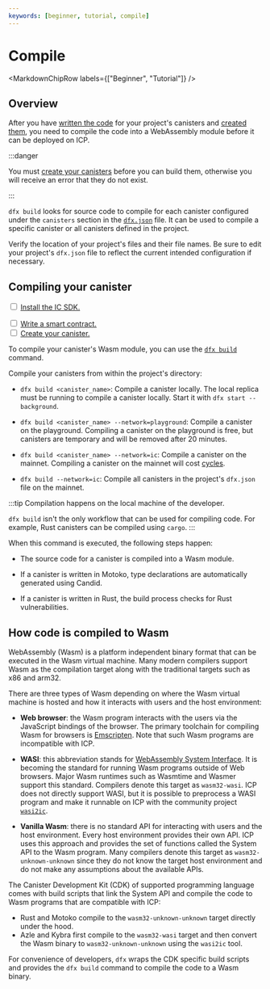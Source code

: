 ```yaml
---
keywords: [beginner, tutorial, compile]
---
```



# Compile

<MarkdownChipRow labels={["Beginner", "Tutorial"]} />

## Overview

After you have [written the code](/docs/current/developer-docs/smart-contracts/write/overview) for your project's <GlossaryTooltip>canisters</GlossaryTooltip> and [created them](/docs/current/developer-docs/smart-contracts/create), you need to compile the code into a WebAssembly module before it can be deployed on ICP.

:::danger

You must [create your canisters](/docs/current/developer-docs/smart-contracts/create) before you can build them, otherwise you will receive an error that they do not exist.

:::

`dfx build` looks for source code to compile for each canister configured under the `canisters` section in the [`dfx.json`](/docs/current/developer-docs/developer-tools/cli-tools/dfx-json-reference) file. It can be used to compile a specific canister or all canisters defined in the project.

Verify the location of your project's files and their file names. Be sure to edit your project's `dfx.json` file to reflect the current intended configuration if necessary.

## Compiling your canister

<Tabs>
<TabItem value="prereq" label="Prerequisites" default>

<input type="checkbox"/> <a href="/docs/current/developer-docs/getting-started/install">Install the IC SDK.</a>
<div>
</div>
<input type="checkbox"/> <a href="/docs/current/developer-docs/smart-contracts/write/overview">Write a smart contract.</a>
<div>
</div>
<input type="checkbox"/> <a href="/docs/current/developer-docs/smart-contracts/create">Create your canister.</a>

</TabItem>
</Tabs>

To compile your canister's Wasm module, you can use the [`dfx build`](/docs/current/developer-docs/developer-tools/cli-tools/cli-reference/dfx-build) command.

Compile your canisters from within the project's directory:

- `dfx build <canister_name>`: Compile a canister locally. The local replica must be running to compile a canister locally. Start it with `dfx start --background`.

- `dfx build <canister_name> --network=playground`: Compile a canister on the playground. Compiling a canister on the playground is free, but canisters are temporary and will be removed after 20 minutes.

- `dfx build <canister_name> --network=ic`: Compile a canister on the mainnet. Compiling a canister on the mainnet will cost [cycles](/docs/current/developer-docs/gas-cost).

- `dfx build --network=ic`: Compile all canisters in the project's `dfx.json` file on the mainnet.

:::tip
Compilation happens on the local machine of the developer.

`dfx build` isn't the only workflow that can be used for compiling code. For example, Rust canisters can be compiled using `cargo`.
:::


When this command is executed, the following steps happen:

- The source code for a canister is compiled into a Wasm module.

- If a canister is written in Motoko, type declarations are automatically generated using Candid.

- If a canister is written in Rust, the build process checks for Rust vulnerabilities.

## How code is compiled to Wasm

WebAssembly (Wasm) is a platform independent binary format that can be executed in the Wasm virtual machine.
Many modern compilers support Wasm as the compilation target along with the traditional targets such as x86 and arm32.

There are three types of Wasm depending on where the Wasm virtual machine is hosted and how it interacts with users and the host environment:

- **Web browser**: the Wasm program interacts with the users via the JavaScript bindings of the browser. The primary toolchain for compiling Wasm for browsers is [Emscripten](https://emscripten.org/). Note that such Wasm programs are incompatible with ICP.

- **WASI**: this abbreviation stands for [WebAssembly System Interface](https://wasi.dev/). It is becoming the standard for running Wasm programs outside of Web browsers. Major Wasm runtimes such as Wasmtime and Wasmer support this standard. Compilers denote this target as `wasm32-wasi`. ICP does not directly support WASI, but it is possible to preprocess a WASI program and make it runnable on ICP with the community project [`wasi2ic`](https://github.com/wasm-forge/wasi2ic).

- **Vanilla Wasm**: there is no standard API for interacting with users and the host environment. Every host environment provides their own API. ICP uses this approach and provides the set of functions called the System API to the Wasm program. Many compilers denote this target as `wasm32-unknown-unknown` since they do not know the target host environment and do not make any assumptions about the available APIs.

The Canister Development Kit (CDK) of supported programming language comes with build scripts that link the System API and compile the code to Wasm programs that are compatible with ICP:

- Rust and Motoko compile to the `wasm32-unknown-unknown` target directly under the hood.
- Azle and Kybra first compile to the `wasm32-wasi` target and then convert the Wasm binary to `wasm32-unknown-unknown` using the `wasi2ic` tool.

For convenience of developers, `dfx` wraps the CDK specific build scripts and provides the `dfx build` command to compile the code to a Wasm binary.
